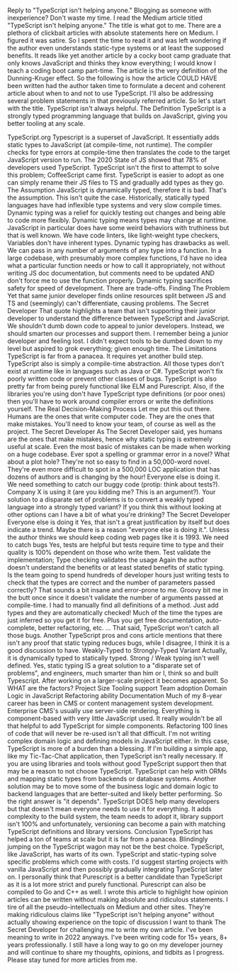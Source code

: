 Reply to "TypeScript isn't helping anyone." Blogging as someone with inexperience? Don't waste my time.
I read the Medium article titled "TypeScript isn't helping anyone." The title is what got to me. There are a plethora of clickbait articles with absolute statements here on Medium. I figured it was satire. So I spent the time to read it and was left wondering if the author even understands static-type systems or at least the supposed benefits. It reads like yet another article by a cocky boot camp graduate that only knows JavaScript and thinks they know everything; I would know I teach a coding boot camp part-time. The article is the very definition of the Dunning-Kruger effect. So the following is how the article COULD HAVE been written had the author taken time to formulate a decent and coherent article about when to and not to use TypeScript. I'll also be addressing several problem statements in that previously referred article. So let's start with the title.
TypeScript isn't always helpful.
The Definition
TypeScript is a strongly typed programming language that builds on JavaScript, giving you better tooling at any scale.

TypeScript.org Typescript is a superset of JavaScript. It essentially adds static types to JavaScript (at compile-time, not runtime). The compiler checks for type errors at compile-time then translates the code to the target JavaScript version to run. The 2020 State of JS showed that 78% of developers used TypeScript. TypeScript isn't the first to attempt to solve this problem; CoffeeScript came first. TypeScript is easier to adopt as one can simply rename their JS files to TS and gradually add types as they go. The Assumption JavaScript is dynamically typed, therefore it is bad. That's the assumption. This isn't quite the case. Historically, statically typed languages have had inflexible type systems and very slow compile times. Dynamic typing was a relief for quickly testing out changes and being able to code more flexibly. Dynamic typing means types may change at runtime. JavaScript in particular does have some weird behaviors with truthiness but that is well known. We have code linters, like light-weight type checkers, Variables don't have inherent types. Dynamic typing has drawbacks as well. We can pass in any number of arguments of any type into a function. In a large codebase, with presumably more complex functions, I'd have no idea what a particular function needs or how to call it appropriately, not without writing JS doc documentation, but comments need to be updated AND don't force me to use the function properly. Dynamic typing sacrifices safety for speed of development. There are trade-offs. Finding The Problem Yet that same junior developer finds online resources split between JS and TS and (seemingly) can't differentiate, causing problems.
The Secret Developer That quote highlights a team that isn't supporting their junior developer to understand the difference between TypeScript and JavaScript. We shouldn't dumb down code to appeal to junior developers. Instead, we should smarten our processes and support them. I remember being a junior developer and feeling lost. I didn't expect tools to be dumbed down to my level but aspired to grok everything; given enough time. The Limitations TypeScript is far from a panacea. It requires yet another build step. TypeScript also is simply a compile-time abstraction. All those types don't exist at runtime like in languages such as Java or C#. TypeScript won't fix poorly written code or prevent other classes of bugs. TypeScript is also pretty far from being purely functional like ELM and Purescript. Also, if the libraries you're using don't have TypeScript type definitions (or poor ones) then you'll have to work around compiler errors or write the definitions yourself. The Real Decision-Making Process Let me put this out there. Humans are the ones that write computer code. They are the ones that make mistakes. You'll need to know your team, of course as well as the project.
The Secret Developer As The Secret Developer said, yes humans are the ones that make mistakes, hence why static typing is extremely useful at scale. Even the most basic of mistakes can be made when working on a huge codebase. Ever spot a spelling or grammar error in a novel? What about a plot hole? They're not so easy to find in a 50,000-word novel. They're even more difficult to spot in a 500,000 LOC application that has dozens of authors and is changing by the hour! Everyone else is doing it. We need something to catch our buggy code (protip: think about tests?). Company X is using it (are you kidding me? This is an argument?). Your solution to a disparate set of problems is to convert a weakly typed language into a strongly typed variant? If you think this without looking at other options can I have a bit of what you're drinking?
The Secret Developer Everyone else is doing it Yes, that isn't a great justification by itself but does indicate a trend. Maybe there is a reason "everyone else is doing it.". Unless the author thinks we should keep coding web pages like it is 1993. We need to catch bugs Yes, tests are helpful but tests require time to type and their quality is 100% dependent on those who write them. Test validate the implementation; Type checking validates the usage Again the author doesn't understand the benefits or at least stated benefits of static typing. Is the team going to spend hundreds of developer hours just writing tests to check that the types are correct and the number of parameters passed correctly? That sounds a bit insane and error-prone to me. Groovy bit me in the butt once since it doesn't validate the number of arguments passed at compile-time. I had to manually find all definitions of a method. Just add types and they are automatically checked! Much of the time the types are just inferred so you get it for free. Plus you get free documentation, auto-complete, better refactoring, etc. … That said, TypeScript won't catch all those bugs. Another TypeScript pros and cons article mentions that there isn't any proof that static typing reduces bugs, while I disagree, I think it is a good discussion to have. Weakly-Typed to Strongly-Typed Variant Actually, it is dynamically typed to statically typed. Strong / Weak typing isn't well defined. Yes, static typing IS a great solution to a "disparate set of problems", and engineers, much smarter than him or I, think so and built Typescript. After working on a larger-scale project it becomes apparent. So WHAT are the factors? Project Size Tooling support Team adoption Domain Logic in JavaScript Refactoring ability Documentation
Much of my 8-year career has been in CMS or content management system development. Enterprise CMS's usually use server-side rendering. Everything is component-based with very little JavaScript used. It really wouldn't be all that helpful to add TypeScript for simple components. Refactoring 100 lines of code that will never be re-used isn't all that difficult. I'm not writing complex domain logic and defining models in JavaScript either. In this case, TypeScript is more of a burden than a blessing.
If I'm building a simple app, like my Tic-Tac-Chat application, then TypeScript isn't really necessary.
If you are using libraries and tools without good TypeScript support then that may be a reason to not choose TypeScript.
TypeScript can help with ORMs and mapping static types from backends or database systems.
Another solution may be to move some of the business logic and domain logic to backend languages that are better-suited and likely better performing.
So the right answer is "it depends". TypeScript DOES help many developers but that doesn't mean everyone needs to use it for everything. It adds complexity to the build system, the team needs to adopt it, library support isn't 100% and unfortunately, versioning can become a pain with matching TypeScript definitions and library versions.
Conclusion
TypeScript has helped a ton of teams at scale but it is far from a panacea. Blindingly jumping on the TypeScript wagon may not be the best choice. TypeScript, like JavaScript, has warts of its own. TypeScript and static-typing solve specific problems which come with costs. I'd suggest starting projects with vanilla JavaScript and then possibly gradually integrating TypeScript later on. I personally think that Purescript is a better candidate than TypeScript as it is a lot more strict and purely functional. Purescript can also be compiled to Go and C++ as well.
I wrote this article to highlight how opinion articles can be written without making absolute and ridiculous statements. I tire of all the pseudo-intellectuals on Medium and other sites. They're making ridiculous claims like "TypeScript isn't helping anyone" without actually showing experience on the topic of discussion I want to thank The Secret Developer for challenging me to write my own article. I've been meaning to write in 2022 anyways.
I've been writing code for 15+ years, 8+ years professionally. I still have a long way to go on my developer journey and will continue to share my thoughts, opinions, and tidbits as I progress.
Please stay tuned for more articles from me.
